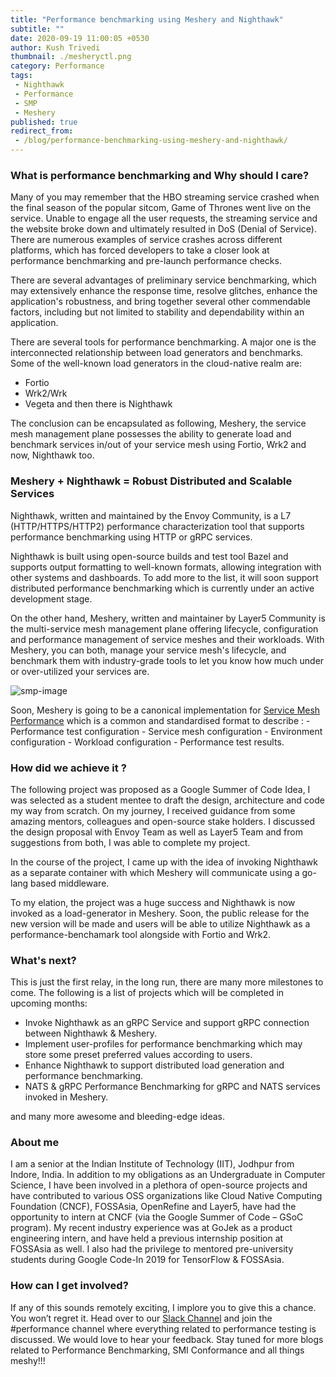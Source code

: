```yaml
---
title: "Performance benchmarking using Meshery and Nighthawk"
subtitle: ""
date: 2020-09-19 11:00:05 +0530
author: Kush Trivedi
thumbnail: ./mesheryctl.png
category: Performance
tags:
 - Nighthawk
 - Performance
 - SMP
 - Meshery
published: true
redirect_from:
 - /blog/performance-benchmarking-using-meshery-and-nighthawk/
---
```



<BlogWrapper>

### What is performance benchmarking and Why should I care?

Many of you may remember that the HBO streaming service crashed when the final season of the popular sitcom, Game of Thrones went live on the service. Unable to engage all the user requests, the streaming service and the website broke down and ultimately resulted in DoS (Denial of Service). There are numerous examples of service crashes across different platforms, which has forced developers to take a closer look at performance benchmarking and pre-launch performance checks.

There are several advantages of preliminary service benchmarking, which may extensively enhance the response time, resolve glitches, enhance the application's robustness, and bring together several other commendable factors, including but not limited to stability and dependability within an application.

There are several tools for performance benchmarking. A major one is the interconnected relationship between load generators and benchmarks. Some of the well-known load generators in the cloud-native realm are:

<ul>
    <li>Fortio</li>
    <li>Wrk2/Wrk</li>
    <li>Vegeta and then there is Nighthawk</li>
</ul>

The conclusion can be encapsulated as following, Meshery, the service mesh management plane possesses the ability to generate load and benchmark services in/out of your service mesh using Fortio, Wrk2 and now, Nighthawk too.

### Meshery + Nighthawk = Robust Distributed and Scalable Services

Nighthawk, written and maintained by the Envoy Community, is a L7 (HTTP/HTTPS/HTTP2) performance characterization tool that supports performance benchmarking using HTTP or gRPC services.

Nighthawk is built using open-source builds and test tool Bazel and supports output formatting to well-known formats, allowing integration with other systems and dashboards. To add more to the list, it will soon support distributed performance benchmarking which is currently under an active development stage.

On the other hand, Meshery, written and maintainer by Layer5 Community is the multi-service mesh management plane offering lifecycle, configuration and performance management of service meshes and their workloads. With Meshery, you can both, manage your service mesh's lifecycle, and benchmark them with industry-grade tools to let you know how much under or over-utilized your services are.

<img src={smpImg} alt="smp-image" className="image-left smp-image"/>

Soon, Meshery is going to be a canonical implementation for [Service Mesh Performance](https://github.com/layer5io/service-mesh-performance) which is a common and standardised format to describe : - Performance test configuration - Service mesh configuration - Environment configuration - Workload configuration - Performance test results.

### How did we achieve it ?
The following project was proposed as a Google Summer of Code Idea, I was selected as a student mentee to draft the design, architecture and code my way from scratch. On my journey, I received guidance from some amazing mentors, colleagues and open-source stake holders. I discussed the design proposal with Envoy Team as well as Layer5 Team and from suggestions from both, I was able to complete my project.

In the course of the project, I came up with the idea of invoking Nighthawk as a separate container with which Meshery will communicate using a go-lang based middleware.

To my elation, the project was a huge success and Nighthawk is now invoked as a load-generator in Meshery. Soon, the public release for the new version will be made and users will be able to utilize Nighthawk as a performance-benchamark tool alongside with Fortio and Wrk2.

### What's next?
This is just the first relay, in the long run, there are many more milestones to come. The following is a list of projects which will be completed in upcoming months:

- Invoke Nighthawk as an gRPC Service and support gRPC connection between Nighthawk & Meshery.
- Implement user-profiles for performance benchmarking which may store some preset preferred values according to users.
- Enhance Nighthawk to support distributed load generation and performance benchmarking.
- NATS & gRPC Performance Benchmarking for gRPC and NATS services invoked in Meshery.

and many more awesome and bleeding-edge ideas.

### About me
I am a senior at the Indian Institute of Technology (IIT), Jodhpur from Indore, India. In addition to my obligations as an Undergraduate in Computer Science, I have been involved in a plethora of open-source projects and have contributed to various OSS organizations like Cloud Native Computing Foundation (CNCF), FOSSAsia, OpenRefine and Layer5, have had the opportunity to intern at CNCF (via the Google Summer of Code – GSoC program). My recent industry experience was at GoJek as a product engineering intern, and have held a previous internship position at FOSSAsia as well. I also had the privilege to mentored pre-university students during Google Code-In 2019 for TensorFlow & FOSSAsia.

### How can I get involved?
If any of this sounds remotely exciting, I implore you to give this a chance. You won’t regret it. Head over to our [Slack Channel](http://slack.layer5.io) and join the #performance channel where everything related to performance testing is discussed. We would love to hear your feedback. Stay tuned for more blogs related to Performance Benchmarking, SMI Conformance and all things meshy!!!


</BlogWrapper>
